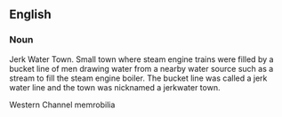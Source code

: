 {{rfd}}
==English==

===Noun===
Jerk Water Town. Small town where steam engine trains were filled by a bucket line of men drawing water from a nearby water source such as a stream to fill the steam engine boiler. The bucket line was called a jerk water line and the town was nicknamed a jerkwater town.

Western Channel memrobilia
